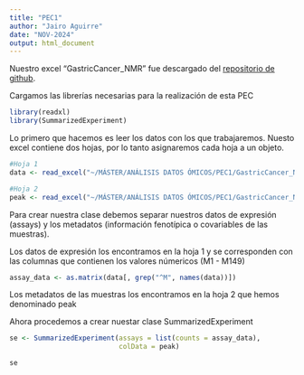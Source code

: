 ```yaml
---
title: "PEC1"
author: "Jairo Aguirre"
date: "NOV-2024"
output: html_document
---
```

Nuestro excel "GastricCancer_NMR" fue descargado del [repositorio de github](https://github.com/nutrimetabolomics/metaboData/). 

Cargamos las librerías necesarias para la realización de esta PEC

```r

library(readxl)
library(SummarizedExperiment)
```

Lo primero que hacemos es leer los datos con los que trabajaremos. Nuesto excel contiene dos hojas, por lo tanto asignaremos cada hoja a un objeto. 

```r
#Hoja 1
data <- read_excel("~/MÁSTER/ANÁLISIS DATOS ÓMICOS/PEC1/GastricCancer_NMR.xlsx", sheet = "Data")

#Hoja 2 
peak <- read_excel("~/MÁSTER/ANÁLISIS DATOS ÓMICOS/PEC1/GastricCancer_NMR.xlsx", sheet = "Peak")
```

Para crear nuestra clase debemos separar nuestros datos de expresión (assays) y los metadatos (información fenotípica o covariables de las muestras). 

Los datos de expresión los encontramos en la hoja 1 y se corresponden con las columnas que contienen los valores númericos (M1 - M149)

```r
assay_data <- as.matrix(data[, grep("^M", names(data))])
```

Los metadatos de las muestras los encontramos en la hoja 2 que hemos denominado peak

Ahora procedemos a crear nuestar clase SummarizedExperiment

```r
se <- SummarizedExperiment(assays = list(counts = assay_data), 
                           colData = peak)

se
```

